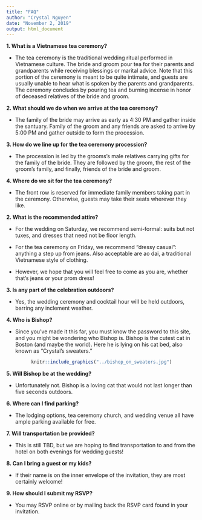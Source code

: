```yaml
---
title: "FAQ"
author: "Crystal Nguyen"
date: "November 2, 2019"
output: html_document
---
```


<div align="left">
**1. What is a Vietnamese tea ceremony?**

<div class="nobullet">
* The tea ceremony is the traditional wedding ritual performed in Vietnamese culture. The bride and groom pour tea for their parents and grandparents while receiving blessings or marital advice. Note that this portion of the ceremony is meant to be quite intimate, and guests are usually unable to hear what is spoken by the parents and grandparents. The ceremony concludes by pouring tea and burning 
incense in honor of deceased relatives of the bride and groom. 
</div>  
  
**2. What should we do when we arrive at the tea ceremony?**

<div class="nobullet">
* The family of the bride may arrive as early as 4:30 PM and gather inside the santuary. Family of the groom and any friends are asked to arrive by 5:00 PM and gather outside to form the procession. 
</div>

**3. How do we line up for the tea ceremony procession?**
<div class="nobullet">
* The procession is led by the grooms's male relatives carrying gifts for the family of the bride. They are followed by the groom, the rest of the groom's family, and finally, friends of the bride and groom. 
</div>

**4. Where do we sit for the tea ceremony?**
<div class="nobullet">
* The front row is reserved for immediate family members taking part in the ceremony. Otherwise, guests may take their seats wherever they like.
</div>


**2. What is the recommended attire?**

<div class="nobullet">
* For the wedding on Saturday, we recommend semi-formal: suits but not 
tuxes, and dresses that need not be floor length. 

* For the tea ceremony on Friday, we recommend "dressy casual": anything a step up from jeans. Also acceptable are ao dai, a traditional Vietnamese style of clothing.

* However, we hope that you will feel free to come as you are, whether that's jeans or your prom dress!
</div>

**3. Is any part of the celebration outdoors?**
<div class="nobullet">
* Yes, the wedding ceremony and cocktail hour will be held outdoors, barring any inclement weather.
</div>

**4. Who is Bishop?**

<div class="nobullet">
* Since you've made it this far, you must know the password to this site, and you might be wondering who Bishop is. Bishop is the cutest cat in Boston (and maybe the world). Here he is lying on his cat bed, also known as "Crystal's sweaters."
</div>

<center>
```r
knitr::include_graphics("../bishop_on_sweaters.jpg")
```

</div>

<div align="left">

**5. Will Bishop be at the wedding?**
<div class="nobullet">
* Unfortunately not. Bishop is a loving cat that would not last longer than five seconds outdoors.
</div>

**6. Where can I find parking?**
<div class="nobullet">
* The lodging options, tea ceremony church, and wedding venue all have ample parking available for free.
</div>

**7. Will transportation be provided?**
<div class="nobullet">
* This is still TBD, but we are hoping to find transportation to and from the hotel on both evenings for wedding guests!
</div>

**8. Can I bring a guest or my kids?**
<div class="nobullet">
* If their name is on the inner envelope of the invitation, they are most certainly welcome!
</div>

**9. How should I submit my RSVP?**
<div class="nobullet">
* You may RSVP online or by mailing back the RSVP card found in your invitation.
</div>

</div>

<br>

<br>

<br>

<br>

<br>
